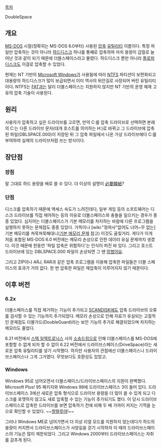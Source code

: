 [[목차]]

DoubleSpace

== 개요 ==
[[MS-DOS]] 시절(정확히는 MS-DOS 6.0부터) 사용된 [[압축]] [[유틸리티]] 이름이다. 특정 파일만 압축하는 것이 아니라 [[하드디스크]] 하나를 통째로 압축하여 마치 용량이 갑절로 늘어난 것과 같이 되기 때문에 더블스페이스라고 불렸다. 하드디스크 뿐만 아니라 [[플로피디스크]]도 이걸로 압축할 수 있었다.

현재는 NT 기반의 [[Microsoft Windows]]가 사용됨에 따라 [[NTFS]] 파티션이 보편화되고 대용량의 하드디스크가 많이 보급되면서 이미 역사의 뒤안길로 사장되어 버린 유틸리티이다. NTFS는 [[FAT]]과는 달리 더블스페이스는 지원하지 않지만 NT 기반의 운영 체제 고유의 압축 기술이 사용된다.

== 원리 ==
사용자가 압축하고 싶은 드라이브를 고르면, 만약 C:를 압축 드라이브로 선택하면 본래의 C:는 다른 드라이브 문자(대개 호스트를 의미하는 H:)로 바뀌고 그 드라이브에 압축된 파일(DBLSPACE.000)이 저장된 뒤 그 압축 파일에서 나온 가상 드라이브에다 C:를 부여하여 실제의 드라이브처럼 쓰는 방식이다.

== 장단점 ==
=== 장점 ===
말 그대로 하드 용량을 배로 쓸 수 있다. 더 이상의 설명이 [[必要韓紙]]?

=== 단점 ===
디스크를 압축하기 때문에 액세스 속도가 느려진데다, 일부 게임 등의 소프트웨어는 디스크 드라이브를 직접 제어하는 등의 이유로 더블스페이스와 충돌을 일으키는 경우가 종종 있었다. 심지어는 더블스페이스가 기본 메모리를 차지하는 바람에 다른 프로그램을 실행하지 못하는 문제점도 종종 있었다. 가뜩이나 [wiki:"정여사"없어도 너어~무 없는] 기본 메모리를 쳐묵쳐묵해대니([[기본 메모리 문제]] 참고) 이것도 골칮거리. 게다가 이게 처음 포함된 MS-DOS 6.0 버전에는 메모리 손상으로 인한 데이터 유실 문제까지 생겼다. 이것 때문에 한동안 '파일 압축은 위험하다'는 인식이 퍼진 바 있다. 그리고 호스트 드라이브에 있는 DBLSPACE.000 파일이 손상되면 그 땐 [[망했어요]].

그리고 ZIP이나 ARJ, RAR과 같은 압축 프로그램을 이용해 압축한 파일들은 더블 스페이스의 효과가 거의 없다. 한 번 압축한 파일은 재압축이 이루어지지 않기 때문이다. 

== 이후 버전 ==
=== 6.2x ===
더블스페이스를 직접 제거하는 기능이 추가되고 [[SCANDISK]]에도 압축 드라이브의 오류를 검사할 수 있는 기능까지 추가되었다. 메모리 손상으로 인해 자료가 유실되는 고질적인 문제점도 더블가드(DoubleGuard)라는 보안 기능의 추가로 해결되었으며 차지하는 메모리도 줄었다.

6.21 버전에서 [[스택 일렉트로닉스]] 사의 [[소송드립]]으로 인해 더블스페이스를 MS-DOS에 포함할 수 없게 되자 할 수 없이 6.22 버전에서 드라이브스페이스(DriveSpace)라는 새로운 압축 유틸리티를 넣기 시작했다. 하지만 사용자의 관점에선 더블스페이스나 드라이브스페이스나 그게 그거였다. 무엇보다도 호환성도 있었고.

=== Windows ===
Windows 95로 넘어오면서 더블스페이스/드라이브스페이스의 지원이 완벽했다. Microsoft Plus! 95 패키지와 Windows 98에 드라이브스페이스 3이 들어 있다. 드라이브스페이스 3에선 새로운 압축 형식으로 드라이브 용량을 더 많이 쓸 수 있게 되고 디스크를 포맷하지 않고도 새로 압축할 수 있는 기능이 추가되기도 했다. 이 당시 드라이브스페이스로 압축한 드라이브를 보면 압축하기 전에 비해 두 배 가까이 커지는 기적을 눈으로 확인할 수 있었다. ~~[[할렐루야]]!~~

그러나 Windows ME로 넘어가면서 더 이상 리얼 모드를 지원하지 않는데다가 하드의 용량이 커지면서 드라이브스페이스가 사양길을 걷기 시작하자 이 때의 드라이브스페이스의 기능은 많이 제한되었다. 그리고 Windows 2000부터 드라이브스페이스는 자취를 감추게 된다.
